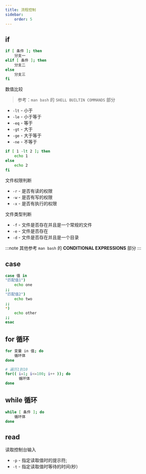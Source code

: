 ```yaml
---
title: 流程控制
sidebar:
    order: 5
---
```


## if

```bash
if [ 条件 ]; then
    分支一
elif [ 条件 ]; then
    分支二
else
    分支三
fi
```

数值比较

> 参考：`man bash` 的 `SHELL BUILTIN COMMANDS` 部分

- `-lt` - 小于
- `-le` - 小于等于
- `-eq` - 等于
- `-gt` - 大于
- `-ge` - 大于等于
- `-ne` - 不等于

```bash
if [ 1 -lt 2 ]; then
    echo 1
else
    echo 2
fi
```

文件权限判断

- `-r` - 是否有读的权限
- `-w` - 是否有写的权限
- `-x` - 是否有执行的权限

文件类型判断

- `-f` - 文件是否存在并且是一个常规的文件
- `-e` - 文件是否存在
- `-d` - 文件是否存在并且是一个目录

:::note
其他参考 `man bash` 的 **CONDITIONAL EXPRESSIONS** 部分
:::

## case

```bash
case 值 in
"匹配值1")
    echo one
;;
"匹配值2")
    echo two
;;
*)
    echo other
;;
esac
```

## for 循环

```bash
for 变量 in 值; do
    循环体
done

# 遍历1到10
for(( i=1; i<=100; i++ )); do
      循环体
done
```

## while 循环

```bash
while [ 条件 ]; do
    循环体
done
```

## read

读取控制台输入

- `-p` - 指定读取值时的提示符;
- `-t` - 指定读取值时等待的时间(秒）

